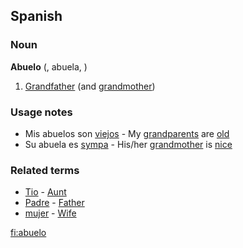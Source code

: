 ==Spanish==

===Noun===
'''Abuelo'''  ({{m}}, abuela, {{f}})
# [[Grandfather]] (and [[grandmother]])

===Usage notes===
*Mis abuelos son [[viejo]]s - My [[grandparents]] are [[old]]
*Su abuela es [[sympa]] - His/her [[grandmother]] is [[nice]]

===Related terms===
*[[Tio]] - [[Aunt]]
*[[Padre]] - [[Father]]
*[[mujer]] - [[Wife]]

[[fi:abuelo]]